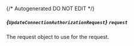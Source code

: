 {/* Autogenerated DO NOT EDIT  */}

##### *{`UpdateConnectionAuthorizationRequest`}* `request`
The request object to use for the request.
<Collapsible openLabel={Labels.showProperties} closeLabel={Labels.hideProperties}>
    <UpdateConnectionAuthorizationRequest/>
</Collapsible>


